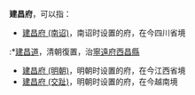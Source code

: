 '''建昌府'''，可以指：

*[[建昌府_(南诏)|建昌府 (南诏)]]，南诏时设置的府，在今四川省境
:*[[建昌道|建昌道]]，清朝復置，治[[寧遠府|寧遠府]][[西昌縣|西昌縣]]
*[[建昌府_(明朝)|建昌府 (明朝)]]，明朝时设置的府，在今江西省境
*[[建昌府_(交趾)|建昌府 (交趾)]]，明朝时设置的府，在今越南境

{{Disambig|J|Cat=府名消歧义}}